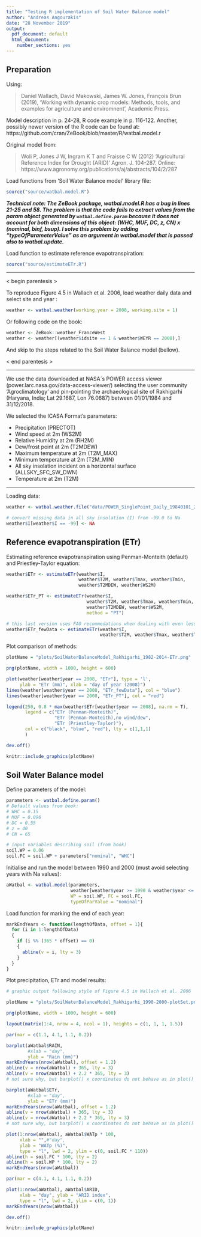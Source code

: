 ```yaml
---
title: "Testing R implementation of Soil Water Balance model"
author: "Andreas Angourakis"
date: "28 November 2019"
output:
  pdf_document: default
  html_document:
    number_sections: yes
---
```


## Preparation

Using:

>Daniel Wallach, David Makowski, James W. Jones, François Brun (2019), 'Working with dynamic crop models: Methods, tools, and examples for agriculture and enviromnent', Academic Press.

Model description in p. 24-28, R code example in p. 116-122. Another, possibly newer version of the R code can be found at: https://github.com/cran/ZeBook/blob/master/R/watbal.model.r

Original model from:

>Woli P, Jones J W, Ingram K T and Fraisse C W (2012) 'Agricultural Reference Index for Drought (ARID)' Agron. J. 104-287. Online: https://www.agronomy.org/publications/aj/abstracts/104/2/287

Load functions from 'Soil Water Balance model' library file:

```r
source("source/watbal.model.R")
```

**_Technical note: The ZeBook package, watbal.model.R has a bug in lines 21-25 and 58. The problem is that the code fails to extract values from the param object generated by `watbal.define.param` because it does not account for both dimensions of this object: (WHC, MUF, DC, z, CN) x (nominal, binf, bsup). I solve this problem by adding "typeOfParameterValue" as an argument in watbal.model that is passed also to watbal.update._**

Load function to estimate reference evapotranspiration:

```r
source("source/estimateETr.R")
```

---

< begin parentesis >

To reproduce Figure 4.5 in Wallach et al. 2006, load weather daily data and select site and year :

```r
weather <- watbal.weather(working.year = 2008, working.site = 1)
```

Or following code on the book:

```r
weather <- ZeBook::weather_FranceWest
weather <- weather[(weather$idsite == 1 & weather$WEYR == 2008),]
```

And skip to the steps related to the Soil Water Balance model (bellow).

< end parentesis >

---

We use the data downloaded at NASA´s POWER access viewer (power.larc.nasa.gov/data-access-viewer/) selecting the user community 'Agroclimatology' and pin-pointing the archaeological site of Rakhigarhi (Haryana, India; Lat 29.1687, Lon 76.0687) between 01/01/1984 and 31/12/2018.

We selected the ICASA Format's parameters:

- Precipitation (PRECTOT)  
- Wind speed at 2m (WS2M)  
- Relative Humidity at 2m (RH2M)  
- Dew/frost point at 2m (T2MDEW)  
- Maximum temperature at 2m (T2M_MAX)  
- Minimum temperature at 2m (T2M_MIN)  
- All sky insolation incident on a horizontal surface (ALLSKY_SFC_SW_DWN)  
- Temperature at 2m (T2M)

---

Loading data:

```r
weather <- watbal.weather.file("data/POWER_SinglePoint_Daily_19840101_20181231_029d17N_076d70E_0bd5f9c2.csv", year = 1984:2018)

# convert missing data in all sky insolation (I) from -99.0 to Na
weather$I[weather$I == -99] <- NA
```

## Reference evapotranspiration (ETr)

Estimating reference evapotranspiration using Penman-Monteith (default) and Priestley-Taylor equation:

```r
weather$ETr <- estimateETr(weather$I, 
                           weather$T2M, weather$Tmax, weather$Tmin, 
                           weather$T2MDEW, weather$WS2M)

weather$ETr_PT <- estimateETr(weather$I, 
                              weather$T2M, weather$Tmax, weather$Tmin, 
                              weather$T2MDEW, weather$WS2M, 
                              method = "PT")

# this last version uses FAO recommedations when dealing with even less input data:
weather$ETr_fewData <- estimateETr(weather$I, 
                                   weather$T2M, weather$Tmax, weather$Tmin)
```

Plot comparison of methods:

```r
plotName = "plots/SoilWaterBalanceModel_Rakhigarhi_1982-2014-ETr.png"

png(plotName, width = 1000, height = 600)

plot(weather[weather$year == 2008, "ETr"], type = 'l',
     ylab = "ETr (mm)", xlab = "day of year (2008)")
lines(weather[weather$year == 2008, "ETr_fewData"], col = "blue")
lines(weather[weather$year == 2008, "ETr_PT"], col = "red")

legend(250, 0.8 * max(weather$ETr[weather$year == 2008], na.rm = T), 
       legend = c("ETr (Penman-Monteith)", 
                  "ETr (Penman-Monteith),no wind/dew", 
                  "ETr (Priestley-Taylor)"),
       col = c("black", "blue", "red"), lty = c(1,1,1)
       )

dev.off()
```

```r
knitr::include_graphics(plotName)
```

## Soil Water Balance model

Define parameters of the model:

```r
parameters <- watbal.define.param()
# Default values from book:
# WHC = 0.15
# MUF = 0.096
# DC = 0.55
# z = 40
# CN = 65

# input variables describing soil (from book)
soil.WP = 0.06
soil.FC = soil.WP + parameters["nominal", "WHC"]
```

Initialise and run the model between 1990 and 2000 (must avoid selecting years with Na values):

```r
aWatbal <- watbal.model(parameters, 
                        weather[weather$year >= 1990 & weather$year <= 2000,], 
                        WP = soil.WP, FC = soil.FC, 
                        typeOfParValue = "nominal")
```

Load function for marking the end of each year:

```r
markEndYears <- function(lengthOfData, offset = 1){
  for (i in 1:lengthOfData)
  {
    if (i %% (365 * offset) == 0)
    {
      abline(v = i, lty = 3)
    }
  }
}
```

Plot precipitation, ETr and model results:

```r
# graphic output following style of Figure 4.5 in Wallach et al. 2006

plotName = "plots/SoilWaterBalanceModel_Rakhigarhi_1990-2000-plotSet.png"

png(plotName, width = 1000, height = 600)

layout(matrix(1:4, nrow = 4, ncol = 1), heights = c(1, 1, 1, 1.5))

par(mar = c(1.1, 4.1, 1.1, 0.2))

barplot(aWatbal$RAIN, 
        #xlab = "day", 
        ylab = "Rain (mm)")
markEndYears(nrow(aWatbal), offset = 1.2)
abline(v = nrow(aWatbal) + 365, lty = 3)
abline(v = nrow(aWatbal) + 2.2 * 365, lty = 3)
# not sure why, but barplot() x coordinates do not behave as in plot()

barplot(aWatbal$ETr, 
        #xlab = "day", 
        ylab = "ETr (mm)")
markEndYears(nrow(aWatbal), offset = 1.2)
abline(v = nrow(aWatbal) + 365, lty = 3)
abline(v = nrow(aWatbal) + 2.2 * 365, lty = 3)
# not sure why, but barplot() x coordinates do not behave as in plot()

plot(1:nrow(aWatbal), aWatbal$WATp * 100, 
     xlab = "",#"day", 
     ylab = "WATp (%)",
     type = "l", lwd = 2, ylim = c(0, soil.FC * 110))
abline(h = soil.FC * 100, lty = 2)
abline(h = soil.WP * 100, lty = 2)
markEndYears(nrow(aWatbal))

par(mar = c(4.1, 4.1, 1.1, 0.2))

plot(1:nrow(aWatbal), aWatbal$ARID, 
     xlab = "day", ylab = "ARID index",
     type = "l", lwd = 2, ylim = c(0, 1))
markEndYears(nrow(aWatbal))

dev.off()
```

```r
knitr::include_graphics(plotName)
```

